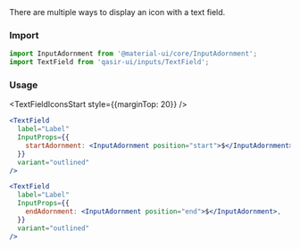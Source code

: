 
<Title>Icons</Title>
<Subtitle>There are multiple ways to display an icon with a text field.</Subtitle>

### Import

```jsx
import InputAdornment from '@material-ui/core/InputAdornment';
import TextField from 'qasir-ui/inputs/TextField';
```

### Usage

<TextFieldIconsStart style={{marginTop: 20}} />

```jsx
<TextField
  label="Label"
  InputProps={{
    startAdornment: <InputAdornment position="start">$</InputAdornment>,
  }}
  variant="outlined"
/>
```

<TextFieldIconsEnd />

```jsx
<TextField
  label="Label"
  InputProps={{
    endAdornment: <InputAdornment position="end">$</InputAdornment>,
  }}
  variant="outlined"
/>
```
